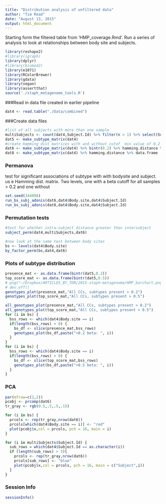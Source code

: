 ```yaml
---
title: "Distribution analysis of unfiltered data"
author: "Tim Read"
date: "August 13, 2015"
output: html_document
---
```

Starting form the filtered table from 'HMP_coverage.Rmd'.  Run a series of analysis to look at relationships between body site and subjects.


```r
library(reshape2)
#library(igraph)
library(dplyr)
#library(biomod2)
library(e1071)
library(RColorBrewer)
library(gdata)
library(vegan)
library(assertthat)
source('./staph_metagenome_tools.R')
```

###Read in data file created in earlier pipeline

```r
dat4 <- read.table("./Data/combined")

```

###Create data files
```r
#list of all subjects with more than one sample
multiSubjects <- count(dat4,Subject.Id) %>% filter(n > 1) %>% select(Subject.Id ) 
dat5 <- make_subtype_matrix(dat4)
#create Hamming dist matrices with and without cutof  min value of 0.2
dat6 <- make_subtype_matrix(dat4) %>% bintr(0.2) %>% hamming.distance %>% data.frame 
dat8 <- make_subtype_matrix(dat4) %>% hamming.distance %>% data.frame 
```
### Permanova

test for significant associations of subtype with with bodysite and subject.  us e Hamming dist. matrix. Two levels, one with a beta cutoff for all samples > 0.2 and one without
```r
set.seed(344098)
run_bs_subj_adonis(dat6,dat4$Body.site,dat4$Subject.Id)
run_bs_subj_adonis(dat8,dat4$Body.site,dat4$Subject.Id)
```
### Permutation tests
```r
#test for whether intra-subject distance greater than intersubject
subject_perm(dat4,multiSubjects,dat6)

#now look at the same test between body sites
bs <- levels(dat4$Body.site)
by_factor_perm(bs,dat4,dat6)
```
### Plots of subtype distribution
```r
presence_mat <- as.data.frame(bintr(dat5,0.2))
top_score_mat <- as.data.frame(bintr(dat5,0.5))
# png("~/Dropbox/ARTICLES_BY_TDR/2015-staph-metagenome/HMP_barchart.png",width=640, height =640, res = 75)
# dev.off()
genotypes_plot(presence_mat,"All CCs, subtypes present > 0.2")
genotypes_plot(top_score_mat,"All CCs, subtypes present > 0.5")

all_genotypes_plot(presence_mat,"All CCs, subtypes present > 0.2")
all_genotypes_plot(top_score_mat,"All CCs, subtypes present > 0.5")
for (i in bs) {
  bss_rows <- which(dat4$Body.site == i)
  if(length(bss_rows) > 0) {
    bs_df <- slice(presence_mat,bss_rows)
    genotypes_plot(bs_df,paste(">0.2 beta: ", i))
  }
}
for (i in bs) {
  bss_rows <- which(dat4$Body.site == i)
  if(length(bss_rows) > 0) {
    bs_df <- slice(top_score_mat,bss_rows)
    genotypes_plot(bs_df,paste(">0.5 beta: ", i))
  }
}
```
### PCA
```r
par(mfrow=c(2,2))
pcobj <- prcomp(dat6)
tr_gray <- rgb(0.5,.5,.5,.15)

for (i in bs) {
  prcols <- rep(tr_gray,nrow(dat6))
  prcols[which(dat4$Body.site == i)] <- "red"
  plot(pcobj$x,col = prcols, pch = 16, main = i)
}

for (i in multiSubjects$Subject.Id) {
  sub_rows = which(dat4$Subject.Id == as.character(i))
  if (length(sub_rows) > 3){
    prcols <- rep(tr_gray,nrow(dat6))
    prcols[sub_rows] <- "blue"
    plot(pcobj$x,col = prcols, pch = 16, main = c("Subject",i))
  }
}
```
### Session Info
```r
sessionInfo()
```

